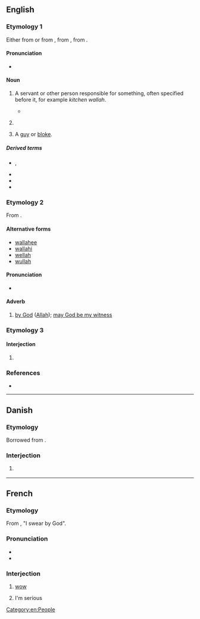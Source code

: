 ==English==

===Etymology 1===
Either from {{der|en|hi|-वाला||pertaining to}} or from {{bor|en|hi|वाला||person in charge}}, from {{der|en|sa|पाल||protector}}, from {{der|en|ine-pro|*peh₂-||protect}}.

====Pronunciation====
* {{IPA|en|/ˈwɑːlə/|/ˈwɒlə/}}

====Noun====
{{en-noun}}

# {{lb|en|India}} A servant or other person responsible for something, often specified before it, for example ''kitchen wallah''.
#* {{quote-book|en|year=1931|author=George Orwell|title=A Hanging|passage=Kindly take one of my cigarettes, sir. Do you not admire my new silver case, sir? From the boxwallah, two rupees eight annas.}}
# {{lb|en|India|historical}} {{short for|en|competition wallah}}
# {{lb|en|British|slang}} A [[guy]] or [[bloke]].

=====Derived terms=====
* {{l|en|boxwallah}}, {{l|en|boxwalla}}
* {{l|en|competition wallah}}
* {{l|en|ground wallah}}
* {{l|en|punkahwallah}}

===Etymology 2===
From {{der|en|ar|وَٱللّٰه|tr=wa-llāh|lit=by God}}.

====Alternative forms====
* [[wallahee]]
* [[wallahi]]
* [[wellah]]
* [[wullah]]

====Pronunciation====
* {{IPA|en|/wəˈlɑː(h)/}}

====Adverb====
{{en-adv|-}}

# {{lb|en|Islam}} [[by God]] ([[Allah]]); [[may God be my witness]] {{non-gloss definition|used in making a solemn oath}}

===Etymology 3===

====Interjection====
{{head|en|interjection}}

# {{misspelling of|en|voilà}}

===References===
* {{R:Websters}}

[[Category:en:People]]

----

==Danish==

===Etymology===
Borrowed from {{bor|da|ar|وَٱللّٰه}}.

===Interjection===
{{da-interj}}

# {{lb|da|slang}} {{ngd|Generic intensifier.}}

----

==French==

===Etymology===
From {{bor|fr|ar|وَٱللّٰه}}, "I swear by God".

===Pronunciation===
* {{fr-IPA}}
* {{audio|fr|LL-Q150 (fra)-WikiLucas00-wallah.wav|Audio}}

===Interjection===
{{fr-intj}}

# {{lb|fr|slang}} [[wow]] {{gloss|an expression of surprise}}
# {{lb|fr|slang|Tunisia}} I'm serious